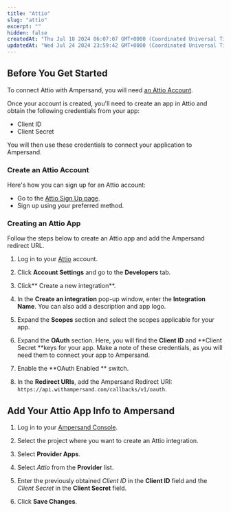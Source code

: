 ```yaml
---
title: "Attio"
slug: "attio"
excerpt: ""
hidden: false
createdAt: "Thu Jul 18 2024 06:07:07 GMT+0000 (Coordinated Universal Time)"
updatedAt: "Wed Jul 24 2024 23:59:42 GMT+0000 (Coordinated Universal Time)"
---
```

## Before You Get Started

To connect Attio with Ampersand, you will need [an Attio Account](https://app.attio.com/auth/sign-in).

Once your account is created, you'll need to create an app in Attio and obtain the following credentials from your app:

- Client ID
- Client Secret

You will then use these credentials to connect your application to Ampersand.

### Create an Attio Account

Here's how you can sign up for an Attio account:

- Go to the [Attio Sign Up page](https://app.attio.com/auth/sign-in).
- Sign up using your preferred method.

### Creating an Attio App

Follow the steps below to create an Attio app and add the Ampersand redirect URL.

1. Log in to your [Attio](https://app.attio.com/auth/sign-in) account.

2. Click **Account Settings** and go to the **Developers** tab.

3. Click** Create a new integration**.

4. In the **Create an integration** pop-up window, enter the **Integration Name**. You can also add a description and app logo.

5. Expand the **Scopes** section and select the scopes applicable for your app.

6. Expand the **OAuth** section. Here, you will find the **Client ID** and **Client Secret **keys for your app. Make a note of these credentials, as you will need them to connect your app to Ampersand.

7. Enable the **OAuth Enabled ** switch.

8. In the **Redirect URIs**, add the Ampersand Redirect URI: `https://api.withampersand.com/callbacks/v1/oauth`.




## Add Your Attio App Info to Ampersand

1. Log in to your [Ampersand Console](https://console.withampersand.com).

2. Select the project where you want to create an Attio integration.

   

3. Select **Provider Apps**.

4. Select _Attio_ from the **Provider** list.

5. Enter the previously obtained _Client ID_ in the **Client ID** field and the _Client Secret_ in the **Client Secret** field.

   

6. Click **Save Changes**.
